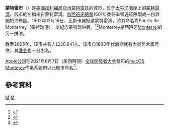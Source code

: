 {{noteTA
|G1=US CA Cities
|1=zh-cn:县;zh-tw:郡;zh-hk:縣;
}}
{{Infobox Settlement
|official_name            = 蒙特雷 (加利福尼亞州)<br />Monterey, California
|image_flag               = Flag of Monterey, California.svg
|image_seal               = 
|settlement_type          = [[城市|城市]]
|image_skyline            = Monterey Skyline.JPG
|imagesize                = 250px
|image_caption            = 加利福尼亚州蒙特雷市的老渔人码头（{{small|Old Fisherman's Wharf}}）
|nickname = 历史的摇篮（{{small|The Cradle of History}}）、<br>世界语言之都（{{small|Language Capital of the World}}）、<br>加利福尼亚州“第一城”（{{small|California's "First" City}}）
|image_map                = Monterey_County_California_Incorporated_and_Unincorporated_areas_Monterey_Highlighted.svg
|mapsize                  = 250x200px
|map_caption              = 加利福尼亚州蒙特雷市的位置
|image_map1               = 
|mapsize1                 = 
|map_caption1             = 
|subdivision_type         = [[国家列表|国家]]
|subdivision_name         = [[美国|美国]]
|subdivision_type1        = [[美国州份|州份]]
|subdivision_name1        = [[加利福尼亚州|加利福尼亚州]]
|subdivision_type2        = [[加利福尼亞州行政區劃|县份]]
|subdivision_name2        = [[蒙特雷县_(加利福尼亚州)|蒙特雷县]]
|government_type          = 
|leader_title             = [[市长|市长]]
|leader_name              = [[Chuck_Della_Sala|Chuck Della Sala]]
|leader_title1            = [[加利福尼亚州州参议员|参议员]]
|leader_name1             = [[Abel_Maldonado|Abel Maldonado]]（[[共和党_(美国)|共]]）
|leader_title2            = [[加利福尼亚州州议会|州议会议员]]
|leader_name2             = [[Bill_Monning|Bill Monning]]（[[民主党_(美国)|民]]）
|leader_title3            = {{link-en|加利福尼亚州第17届选举区|California's 17th congressional district|国会议员}}
|leader_name3             = [[Sam_Farr|Sam Farr]]（民）
|established_date         = 
|area_magnitude           = 1 E8
|area_total_km2           = 30.4
|area_total_sq_mi         = 11.7
|area_land_km2            = 21.9
|area_land_sq_mi          = 8.4
|area_water_km2           = 8.5
|area_water_sq_mi         = 3.3
|elevation_m              = 8
|elevation_ft             = 26
|latd = 36 |latm = 36 |lats = 0 |latNS = N
|longd = 121 |longm = 53 |longs = 26 |longEW = W
|population_as_of         = 2005
|population_note          = 
|population_total         = 30641
|population_density_km2   = 1402
|timezone                 = [[太平洋标准时间|PST]]
|utc_offset               = -8
|timezone_DST             = PDT
|utc_offset_DST           = -7 |
latitude = 36°36' |
longitude = -121°89'
|postal_code_type         = [[美国邮政编码|美国邮政编码]]
|postal_code              = 93940
|area_code                = {{link-en|831地区编码|Area code 831|831}}
|website                  = http://www.monterey.org/
|blank1_name              = [[Geographic_Names_Information_System|GNIS]] feature ID
|blank1_info              = 1659762
|footnotes                = 
}}

'''蒙特雷市'''（{{lang-en|'''City of Monterey'''}}）是[[美國|美國]][[加利福尼亞州|加利福尼亞州]][[蒙特雷县_(加利福尼亚州)|蒙特雷县]]的城市，位于{{link-en|加利福尼亚州中部|Central California|加州中部}}[[太平洋|太平洋]]海岸上的[[蒙特雷湾|蒙特雷湾]]。該市的名稱來自蒙特雷湾。[[新西班牙總督轄區|新西班牙總督]]{{le|第五代蒙特瑞伯爵加斯帕·德·祖尼加|Gaspar de Zúñiga, 5th Count of Monterrey}}1601年委任{{link-en|塞巴斯蒂安·比斯卡諾|Sebastián Vizcaíno}}率領遠征隊製成一份詳細的海岸圖。1602年12月16日，比斯卡諾抵達蒙特雷湾，將其命名為Puerto de Monterrey（蒙特瑞港），以紀念蒙特瑞伯爵。<ref>{{cite book | last = Gudde | first = Erwin G. 
| title = California Place Names: The Origin and Etymology of Current Geographical Names 
| url = {{Google Book|ibMwDwAAQBAJ|California Place Names|page=246|plainurl=yes}}
| publisher = [[University_of_California_Press|University of California Press]] 
| date = 2010-02-10 | location = Berkeley, Calif. 
| isbn = 9780520242173 | page = 246 }}</ref><ref>{{cite web |title=Dr. Hart's Mansion - Pacific Grove, California |url=http://hartmansion.com/puntadelospinos.html |website=hartmansion.com |access-date=6 January 2021 |archive-date=2020-07-24 |archive-url=https://web.archive.org/web/20200724220108/http://hartmansion.com/puntadelospinos.html |dead-url=no }}</ref>Monterrey是西班牙[[蒙特雷_(奥伦塞省)|Monterrei]]的另一拼法。

截至2005年，该市共有人口30,641人。该市自1800年代后期就有大量艺术家居住，其[[渔业|渔业]]也十分出名。

[[蘋果公司|Apple公司]]在2021年6月7日（美西時間）[[WWDC|全球開發者大會]]發布的[[macOS_Monterey|macOS Monterey]]作業系統即以此城市命名<ref>{{cite web |author=Apple |title=macOS Monterey 推出多项强大功能，助力用户提升效率 |url=https://www.apple.com.cn/newsroom/2021/06/macos-monterey-introduces-powerful-features-to-get-more-done/ |accessdate=2021-06-08 |archive-date=2021-10-30 |archive-url=https://web.archive.org/web/20211030042650/https://www.apple.com.cn/newsroom/2021/06/macos-monterey-introduces-powerful-features-to-get-more-done/ |dead-url=no }}</ref>。

==參考資料==
{{reflist}}

{{蒙特雷縣 (加利福尼亞州)}}
{{Authority control}}
[[Category:蒙特雷县城市|M]]
[[Category:美国前州首府|M]]